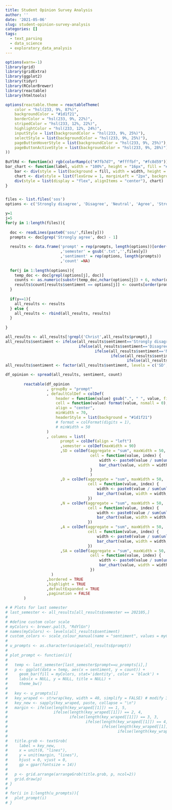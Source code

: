 ```yaml
---
title: Student Opinion Survey Analysis
author: ''
date: '2021-05-06'
slug: student-opinion-survey-analysis
categories: []
tags:
  - text_parsing
  - data_science
  - exploratory_data_analysis
---
```


```r
options(warn=-1)
library(grid)
library(gridExtra)
library(ggplot2)
library(tidyr) 
library(RColorBrewer) 
library(reactable)
library(htmltools)

options(reactable.theme = reactableTheme(
    color = "hsl(233, 9%, 87%)",
    backgroundColor = "#1d1f21",
    borderColor = "hsl(233, 9%, 22%)",
    stripedColor = "hsl(233, 12%, 22%)",
    highlightColor = "hsl(233, 12%, 24%)",
    inputStyle = list(backgroundColor = "hsl(233, 9%, 25%)"),
    selectStyle = list(backgroundColor = "hsl(233, 9%, 25%)"),
    pageButtonHoverStyle = list(backgroundColor = "hsl(233, 9%, 25%)"),
    pageButtonActiveStyle = list(backgroundColor = "hsl(233, 9%, 28%)")
))
 
BuYlRd <- function(x) rgb(colorRamp(c("#7fb7d7", "#ffffbf", "#fc8d59"))(x), maxColorValue = 255)
bar_chart <- function(label, width = "100%", height = "16px", fill = "#00bfc4", background = "#1d1f21") {
    bar <- div(style = list(background = fill, width = width, height = height))
    chart <- div(style = list(flexGrow = 1, marginLeft = "2px", background = background), bar)
    div(style = list(display = "flex", alignItems = "center"), chart)
}


files <- list.files('sos')
options <- c('Strongly disagree', 'Disagree', 'Neutral', 'Agree', 'Strongly agree')

y=1
j=5
for(y in 1:length(files)){
  
  doc <- readLines(paste0('sos/',files[y]))
  prompts <- doc[grep('Strongly agree', doc) - 1]
  
  results <- data.frame('prompt' = rep(prompts, length(options))[order(rep(prompts, length(options)))]
                        ,'semester' = gsub('.txt','',files[y])
                        ,'sentiment' = rep(options, length(prompts))
                        ,'count' =NA)
  
  for(j in 1:length(options)){
    temp_doc <- doc[grepl(options[j], doc)]
    counts <- as.numeric(substr(temp_doc,nchar(options[j]) + 6, nchar(options[j]) + 8))
    results$count[results$sentiment == options[j]] <- counts[order(prompts)]
  }
  
  if(y==1){
    all_results <- results
  } else {
    all_results <- rbind(all_results, results)
  }
  
}

all_results <- all_results[!grepl('Christ',all_results$prompt),]
all_results$sentiment <- ifelse(all_results$sentiment=='Strongly disagree', 'SD',
                                ifelse(all_results$sentiment=='Disagree', 'D',
                                       ifelse(all_results$sentiment=='Neutral', 'N',
                                              ifelse(all_results$sentiment=='Agree', 'A',
                                                     ifelse(all_results$sentiment=='Strongly agree', 'SA', NA)))))
all_results$sentiment <- factor(all_results$sentiment, levels = c('SD','D','N','A','SA'))

df_opinion <- spread(all_results, sentiment, count)
        
        reactable(df_opinion
                  , groupBy = "prompt"
                  , defaultColDef = colDef(
                      header = function(value) gsub(".", " ", value, fixed = TRUE),
                      cell = function(value) format(value, nsmall = 0),
                      align = "center",
                      minWidth = 70,
                      headerStyle = list(background = "#1d1f21")
                      # format = colFormat(digits = 1),
                      # minWidth = 50
                  )
                  , columns = list( 
                        prompt = colDef(align = "left")
                        ,semester = colDef(maxWidth = 90)
                        ,SD = colDef(aggregate = "sum", maxWidth = 50,
                                     cell = function(value, index) {
                                         width <- paste0(value / sum(unlist(df_opinion[index,3:7])) * 100, "%")
                                         bar_chart(value, width = width, fill = "#D32E0B")
                                     }
                                     )
                        ,D = colDef(aggregate = "sum", maxWidth = 50,
                                    cell = function(value, index) {
                                        width <- paste0(value / sum(unlist(df_opinion[index,3:7])) * 100, "%")
                                        bar_chart(value, width = width, fill = "#E78F26")
                                    })
                        ,N = colDef(aggregate = "sum", maxWidth = 50,
                                    cell = function(value, index) {
                                        width <- paste0(value / sum(unlist(df_opinion[index,3:7])) * 100, "%")
                                        bar_chart(value, width = width, fill = "#B3FFA6")
                                    })
                        ,A = colDef(aggregate = "sum", maxWidth = 50,
                                    cell = function(value, index) {
                                        width <- paste0(value / sum(unlist(df_opinion[index,3:7])) * 100, "%")
                                        bar_chart(value, width = width, fill = "#B8E24B")
                                    })
                        ,SA = colDef(aggregate = "sum", maxWidth = 50,
                                     cell = function(value, index) {
                                         width <- paste0(value / sum(unlist(df_opinion[index,3:7])) * 100, "%")
                                         bar_chart(value, width = width, fill = "#1EC600")
                                     })
                    )
                  ,bordered = TRUE
                  ,highlight = TRUE
                  ,defaultExpanded = TRUE
                  ,pagination = FALSE
        )

# # Plots for last semester
# last_semester <- all_results[all_results$semester == 202105,]
# 
# #define custom color scale
# myColors <- brewer.pal(5, "RdYlGn")
# names(myColors) <- levels(all_results$sentiment)
# custom_colors <- scale_colour_manual(name = "sentiment", values = myColors)
# 
# u_prompts <- as.character(unique(all_results$prompt))
# 
# plot_prompt <- function(i){
#   
#   temp <- last_semester[last_semester$prompt==u_prompts[i],]
#   p <- ggplot(data = temp, aes(x = sentiment, y = count)) +
#     geom_bar(fill = myColors, stat='identity', color = 'black') +
#     labs(x = NULL, y = NULL, title = NULL) + 
#     theme_bw()
#   
#   key <- u_prompts[i]
#   key_wraped <- strwrap(key, width = 40, simplify = FALSE) # modify 30 to your needs
#   key_new <- sapply(key_wraped, paste, collapse = "\n")
#   margin <- ifelse(length(key_wraped[[1]]) == 1, 5,
#                    ifelse(length(key_wraped[[1]]) == 2, 4,
#                           ifelse(length(key_wraped[[1]]) == 3, 3,
#                                  ifelse(length(key_wraped[[1]]) == 4, 2,
#                                         ifelse(length(key_wraped[[1]]) == 5, 1,
#                                                ifelse(length(key_wraped[[1]]) == 6, 0, 0))))))
#   
#   title.grob <- textGrob(
#     label = key_new,
#     x = unit(0, "lines"), 
#     y = unit(margin, "lines"),
#     hjust = 0, vjust = 0,
#     gp = gpar(fontsize = 14))
#   
#   p <- grid.arrange(arrangeGrob(title.grob, p, ncol=2))
#   grid.draw(p)
# }
# 
# for(i in 1:length(u_prompts)){
#   plot_prompt(i)
# }

```